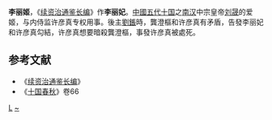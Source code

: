 '''李丽姬'''，《[[续资治通鉴长编|续资治通鉴长编]]》作'''李丽妃'''。[[中國|中國]][[五代十国|五代十国]]之[[南汉|南汉]]中宗皇帝[[刘晟|刘晟]]的爱姬，与内侍监许彦真专权用事。後主[[劉鋹|劉鋹]]時，龔澄樞和许彦真有矛盾，告發李丽妃和许彦真勾結，许彦真想要暗殺龔澄樞，事發许彦真被處死。

==参考文献==
*《[[续资治通鉴长编|续资治通鉴长编]]》
*《[[十国春秋|十国春秋]]》卷66
{{十国皇后}}
[[Category:南汉妃嫔|L]]
[[Category:李姓|~]]